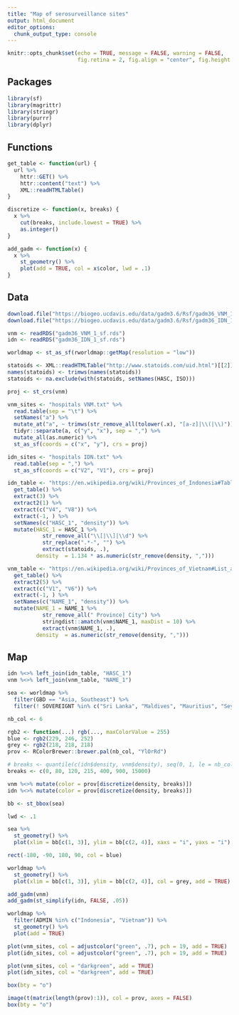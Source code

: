 ```yaml
---
title: "Map of serosurveillance sites"
output: html_document
editor_options: 
  chunk_output_type: console
---
```


```r
knitr::opts_chunk$set(echo = TRUE, message = FALSE, warning = FALSE,
                      fig.retina = 2, fig.align = "center", fig.height = 7.010417)
```

## Packages

```r
library(sf)
library(magrittr)
library(stringr)
library(purrr)
library(dplyr)
```

## Functions

```r
get_table <- function(url) {
  url %>% 
    httr::GET() %>% 
    httr::content("text") %>% 
    XML::readHTMLTable()
}
```

```r
discretize <- function(x, breaks) {
  x %>% 
    cut(breaks, include.lowest = TRUE) %>% 
    as.integer()
}
```

```r
add_gadm <- function(x) {
  x %>% 
    st_geometry() %>% 
    plot(add = TRUE, col = x$color, lwd = .1)
}
```

## Data

```r
download.file("https://biogeo.ucdavis.edu/data/gadm3.6/Rsf/gadm36_VNM_1_sf.rds", "gadm36_VNM_1_sf.rds")
download.file("https://biogeo.ucdavis.edu/data/gadm3.6/Rsf/gadm36_IDN_1_sf.rds", "gadm36_IDN_1_sf.rds")
```

```r
vnm <- readRDS("gadm36_VNM_1_sf.rds")
idn <- readRDS("gadm36_IDN_1_sf.rds")
```

```r
worldmap <- st_as_sf(rworldmap::getMap(resolution = "low"))
```

```r
statoids <- XML::readHTMLTable("http://www.statoids.com/uid.html")[[2]]
names(statoids) <- trimws(names(statoids))
statoids <- na.exclude(with(statoids, setNames(HASC, ISO)))
```

```r
proj <- st_crs(vnm)
```

```r
vnm_sites <- "hospitals VNM.txt" %>%
  read.table(sep = "\t") %>% 
  setNames("a") %>% 
  mutate_at("a", ~ trimws(str_remove_all(tolower(.x), "[a-z]|\\(|\\)"))) %>% 
  tidyr::separate(a, c("y", "x"), sep = ",") %>% 
  mutate_all(as.numeric) %>% 
  st_as_sf(coords = c("x", "y"), crs = proj)
```

```r
idn_sites <- "hospitals IDN.txt" %>%
  read.table(sep = ",") %>% 
  st_as_sf(coords = c("V2", "V1"), crs = proj)
```

```r
idn_table <- "https://en.wikipedia.org/wiki/Provinces_of_Indonesia#Table_of_provinces" %>%
  get_table() %>% 
  extract(3) %>%
  extract2(1) %>%
  extract(c("V4", "V8")) %>% 
  extract(-1, ) %>% 
  setNames(c("HASC_1", "density")) %>% 
  mutate(HASC_1 = HASC_1 %>%
           str_remove_all("\\[|\\]|\\d") %>% 
           str_replace(".*-", "") %>% 
           extract(statoids, .),
         density  = 1.134 * as.numeric(str_remove(density, ",")))
```

```r
vnm_table <- "https://en.wikipedia.org/wiki/Provinces_of_Vietnam#List_and_statistics" %>%
  get_table() %>% 
  extract2(5) %>%
  extract(c("V1", "V6")) %>%
  extract(-1, ) %>% 
  setNames(c("NAME_1", "density")) %>% 
  mutate(NAME_1 = NAME_1 %>% 
           str_remove_all(" Province| City") %>% 
           stringdist::amatch(vnm$NAME_1, maxDist = 10) %>% 
           extract(vnm$NAME_1, .),
         density  = as.numeric(str_remove(density, ",")))
```

## Map

```r
idn %<>% left_join(idn_table, "HASC_1")
vnm %<>% left_join(vnm_table, "NAME_1")
```

```r
sea <- worldmap %>% 
  filter(GBD == "Asia, Southeast") %>% 
  filter(! SOVEREIGNT %in% c("Sri Lanka", "Maldives", "Mauritius", "Seychelles"))
```

```r
nb_col <- 6
```

```r
rgb2 <- function(...) rgb(..., maxColorValue = 255)
blue <- rgb2(229, 246, 252)
grey <- rgb2(218, 218, 218)
prov <- RColorBrewer::brewer.pal(nb_col, "YlOrRd")
```

```r
# breaks <- quantile(c(idn$density, vnm$density), seq(0, 1, le = nb_col + 1))
breaks <- c(0, 80, 120, 215, 400, 900, 15000)
```

```r
vnm %<>% mutate(color = prov[discretize(density, breaks)])
idn %<>% mutate(color = prov[discretize(density, breaks)])
```

```r
bb <- st_bbox(sea)
```

```r
lwd <- .1

sea %>% 
  st_geometry() %>% 
  plot(xlim = bb[c(1, 3)], ylim = bb[c(2, 4)], xaxs = "i", yaxs = "i")

rect(-180, -90, 180, 90, col = blue)

worldmap %>% 
  st_geometry() %>% 
  plot(xlim = bb[c(1, 3)], ylim = bb[c(2, 4)], col = grey, add = TRUE)

add_gadm(vnm)
add_gadm(st_simplify(idn, FALSE, .05))

worldmap %>%
  filter(ADMIN %in% c("Indonesia", "Vietnam")) %>% 
  st_geometry() %>% 
  plot(add = TRUE)

plot(vnm_sites, col = adjustcolor("green", .7), pch = 19, add = TRUE)
plot(idn_sites, col = adjustcolor("green", .7), pch = 19, add = TRUE)

plot(vnm_sites, col = "darkgreen", add = TRUE)
plot(idn_sites, col = "darkgreen", add = TRUE)

box(bty = "o")
```

```r
image(t(matrix(length(prov):1)), col = prov, axes = FALSE)
box(bty = "o")
```

